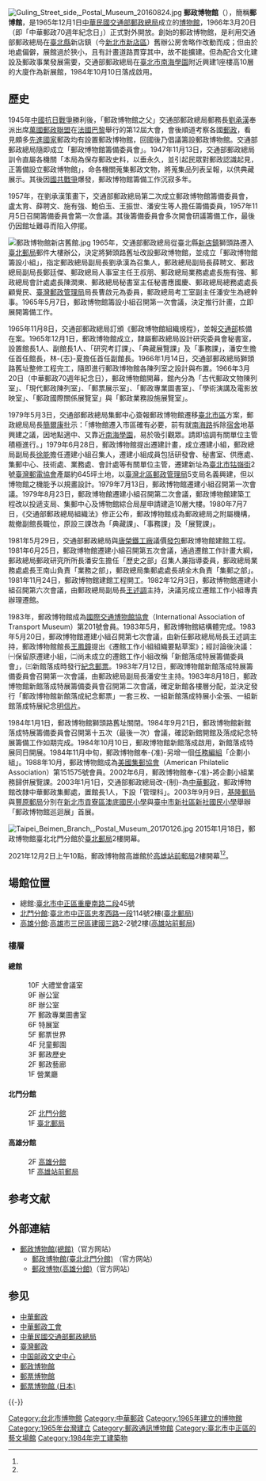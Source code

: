{{Infobox Museum
 |name = 郵政博物館<br/><small>Postal Museum</small>
 |image = Postal Museum view from footbridge 20090801.jpg
 |imagesize = 
 |caption = 郵政博物館
 |map_type = 
 |map_caption = 
 |latitude = 
 |longitude = 
 |established = 1984年10月10日
 |dissolved = 
 |location = 總館:{{ROC}}[[臺北市|臺北市]][[中正區_(臺北市)|中正區]][[重慶南路_(台北市)|重慶南路二段]]45號<br>[[郵政博物館臺北北門分館|北門分館]]:{{ROC}}[[臺北市|臺北市]][[中正區_(臺北市)|中正區]][[忠孝西路_(臺北市)|忠孝西路一段]]114號2樓([[臺北郵局|臺北郵局]])<br>[[郵政博物館高雄館|高雄分館]]:{{ROC}}[[高雄市|高雄市]][[三民區|三民區]][[建國路|建國三路]]2-2號2樓([[高雄車站|高雄車站]]旁之站前大樓<ref name="#1">[https://www.post.gov.tw/post/internet/Group/index.jsp?ID=150101&news_no=49746&control_type=page&news_cat=4&group_name=post 郵政博物館高雄館12月2日歡喜開幕]，[https://www.post.gov.tw/post/internet/Group/index.jsp?ID=150101&news_no=49794&control_type=page&news_cat=6&group_name=post&news_type=latest_news 郵政博物館高雄館舉辦「繽紛海洋郵票特展」]，[https://www.post.gov.tw/post/internet/Group/index.jsp?ID=150101&news_no=49828&control_type=page&news_cat=6&group_name=post&news_type=latest_news 逛郵博高雄館，享咖啡折價優惠!]，[https://www.post.gov.tw/post/internet/Group/index.jsp?ID=150101&news_no=49803&control_type=page&news_cat=6&group_name=post&news_type=latest_news 郵政博物館「高雄館」歡喜開幕 提供南部民眾認識郵政、推展藝文新景點]，中華郵政官網。</ref><ref name="#2">[https://museum.post.gov.tw/post/Postal_Museum/museum/index.jsp?ID=1525402201649&control_type=page&news_no=49745&news_cat=10102 郵政博物館高雄館12月2日歡喜開幕]， 
[https://museum.post.gov.tw/post/FileCenter/Postal_Museum/museum_docdata_att/att_content/2570E6E1-5BDF-4150-BAA7-504E8A48250D/9A4D3F97-B114-4B38-A2F9-9216D1CC71EE.pdf 郵政博物館高雄館參觀資訊]，[https://museum.post.gov.tw/post/Postal_Museum/museum/index.jsp?ID=1525402201649&control_type=page&news_no=49757&news_cat=10102 郵政博物館高雄館舉辦「繽紛海洋郵票特展」]，[https://museum.post.gov.tw/post/Postal_Museum/museum/index.jsp?ID=1525402201649&control_type=page&news_no=49770&news_cat=10102 逛郵博高雄館，享咖啡折價優惠!]，郵政博物館官網。</ref>)
 |type = [[中華郵政|中華郵政]]博物館
 |visitors = 
 |director = 
 |curator = 
 |publictransit =總館:[[臺北捷運#路線|北捷系統]][[淡水信義線#車站|紅線]]、[[松山新店線#車站|綠線]]、[[萬大-中和-樹林線#車站|萬大樹林線（興建中）]][[中正紀念堂站|中正紀念堂（南門）站]]<br>[[郵政博物館臺北北門分館|北門分館]]:[[臺北捷運#路線|北捷系統]][[松山新店線#車站|綠線]][[北門站_(台北市)|北門（大稻埕南）站]]<br>[[郵政博物館高雄館|高雄分館]]:[[高雄車站_(公車)#|高雄公車站（已廢止）]]、[[台灣鐵路#營運路線|臺鐵]][[縱貫線_(鐵路)#路線一覽|縱貫線]][[縱貫線_(南段)#營運中車站|南段]]、[[屏東線#營運中車站|屏東線]]、[[高雄臨港線#第一臨港線（已廢止）|第一臨港線（已廢止）]]、[[高雄捷運#路線|高捷系統]][[高雄捷運紅線#車站|紅線]][[高雄車站|高雄車站]]
 |website = http://museum.post.gov.tw
}}
 
[[File:Guling_Street_side,_Postal_Museum_20160824.jpg|thumb]]
'''郵政博物館'''（{{lang-en|Postal Museum}}），簡稱'''郵博館'''，是1965年12月1日[[中華民國交通部郵政總局|中華民國交通部郵政總局]]成立的[[博物館|博物館]]，1966年3月20日（即「中華郵政70週年紀念日」）正式對外開放。創始的郵政博物館，是利用交通部郵政總局在[[臺北縣|臺北縣]]新店鎮（今[[新北市|新北市]][[新店區|新店區]]）舊辦公房舍略作改動而成；但由於地處偏僻，展館過於狹小，且有計畫道路貫穿其中，故不能擴建。但為配合文化建設及郵政事業發展需要，交通部郵政總局在[[臺北市|臺北市]][[南海學園|南海學園]]附近興建1座樓高10層的大廈作為新展館，1984年10月10日落成啟用。

==歷史==
1945年[[中國抗日戰爭|中國抗日戰爭]]勝利後，「郵政博物館之父」交通部郵政總局郵務長[[劉承漢|劉承漢]]奉派出席[[萬國郵政聯盟|萬國郵政聯盟]]在[[法國|法國]][[巴黎|巴黎]]舉行的第12屆大會，會後順道考察各國[[郵政|郵政]]，看見頗多[[先進國家|先進國家]]郵政均有設置郵政博物館，回國後乃倡議籌設郵政博物館。交通部郵政總局隨即成立「郵政博物館籌備委員會」。1947年11月13日，交通部郵政總局訓令直屬各機關「本局為保存郵政史料，以垂永久，並引起民眾對郵政認識起見，正籌備設立郵政博物館」，命各機關蒐集郵政文物，將蒐集品列表呈報，以供典藏展示。其後因[[國共戰爭|國共戰爭]]爆發，郵政博物館籌備工作沉寂多年。

1957年，在劉承漢策畫下，交通部郵政總局第二次成立郵政博物館籌備委員會，盧太育、薛聘文、施有強、鮑伯玉、王振世、潘安生等人擔任籌備委員，1957年11月5日召開籌備委員會第一次會議。其後籌備委員會多次開會研議籌備工作，最後仍因館址難尋而陷入停擺。

[[File:郵政博物館新店舊館.jpg|thumb]]
1965年，交通部郵政總局從臺北縣[[新店區|新店鎮]]獅頭路遷入[[臺北郵局|臺北郵局]]郵件大樓辦公，決定將獅頭路舊址改設郵政博物館，並成立「郵政博物館籌設小組」，指定郵政總局副局長劉承漢為召集人，郵政總局副局長薛聘文、郵政總局副局長鄭廷傑、郵政總局人事室主任王叔朋、郵政總局業務處處長施有強、郵政總局會計處處長陳潤東、郵政總局秘書室主任秘書應國慶、郵政總局總務處處長顧覺民、[[臺灣郵政管理局|臺灣郵政管理局]]局長曹啟元為委員，郵政總局考工室副主任潘安生為總幹事。1965年5月7日，郵政博物館籌設小組召開第一次會議，決定推行計畫，立即展開籌備工作。

1965年11月8日，交通部郵政總局訂頒《郵政博物館組織規程》，並報[[中華民國交通部|交通部]]核備在案。1965年12月1日，郵政博物館成立，隸屬郵政總局設計研究委員會秘書室，設置館長1人、副館長1人、「研究考訂課」、「典藏展覽課」及「事務課」，潘安生擔任首任館長，林-{志}-夏擔任首任副館長。1966年1月14日，交通部郵政總局獅頭路舊址整修工程完工，隨即進行郵政博物館各陳列室之設計與布置。1966年3月20日（中華郵政70週年紀念日），郵政博物館開幕，館內分為「古代郵政文物陳列室」、「現代郵政陳列室」、「郵票展示室」、「郵政專業圖書室」、「學術演講及電影放映室」、「郵政國際關係展覽室」與「郵政業務設施展覽室」。

1979年5月3日，交通部郵政總局集郵中心簽報郵政博物館遷移[[臺北市|臺北市區]]方案，郵政總局局長[[簡爾康|簡爾康]]批示：「博物館遷入市區確有必要，前有就[[南海路|南海路]]拆除[[宿舍|宿舍]]地基興建之議，因地點適中、又靠近[[南海學園|南海學園]]，易於吸引觀眾。請即協調有關單位主管積極進行。」1979年6月28日，郵政博物館提出遷建計畫，成立遷建小組，郵政總局副局長[[徐能|徐能]]擔任遷建小組召集人，遷建小組成員包括研發會、秘書室、供應處、集郵中心、技術處、業務處、會計處等有關單位主管，遷建新址為[[臺北市|臺北市]][[牯嶺街|牯嶺街]]2號[[臺灣郵電協會|臺灣郵電協會]]產屬約645坪土地，以[[臺灣北區郵政管理局|臺灣北區郵政管理局]]5支局名義興建，但以博物館之機能予以規畫設計。1979年7月13日，郵政博物館遷建小組召開第一次會議。1979年8月23日，郵政博物館遷建小組召開第二次會議，郵政博物館建築工程改以投遞支局、集郵中心及博物館綜合局屋申請建造10層大樓。1980年7月7日，《交通部郵政總局組織法》修正公布，郵政博物館成為郵政總局之附屬機構，裁撤副館長職位，原設三課改為「典藏課」、「事務課」及「展覽課」。

1981年5月29日，交通部郵政總局與[[唐榮鐵工廠|唐榮鐵工廠]]議價[[發包|發包]]郵政博物館建館工程。1981年6月25日，郵政博物館遷建小組召開第五次會議，通過遷館工作計畫大綱，郵政總局郵政研究所所長潘安生擔任「歷史之部」召集人兼指導委員，郵政總局業務處處長王南山負責「業務之部」，郵政總局集郵處處長胡全木負責「集郵之部」。1981年11月24日，郵政博物館建館工程開工。1982年12月3日，郵政博物館遷建小組召開第六次會議，由郵政總局副局長[[王述調|王述調]]主持，決議另成立遷館工作小組專責辦理遷館。

1983年，郵政博物館成為[[國際交通博物館協會|國際交通博物館協會]]（International Association of Transport Museum）第201號會員。1983年5月，郵政博物館結構體完成。1983年5月20日，郵政博物館遷建小組召開第七次會議，由新任郵政總局局長王述調主持，郵政博物館館長[[王鳳鐘|王鳳鐘]]提出《遷館工作小組組織要點草案》；經討論後決議：㈠保留原遷建小組，㈡尚未成立的遷館工作小組改稱「新館落成特展籌備委員會」，㈢新館落成時發行[[紀念郵票|紀念郵票]]。1983年7月12日，郵政博物館新館落成特展籌備委員會召開第一次會議，由郵政總局副局長潘安生主持。1983年8月18日，郵政博物館新館落成特展籌備委員會召開第二次會議，確定新館各樓層分配，並決定發行「郵政博物館新館落成紀念郵票」一套三枚、一組新館落成特展小全張、一組新館落成特展紀念[[明信片|明信片]]。

1984年1月1日，郵政博物館獅頭路舊址關閉。1984年9月21日，郵政博物館新館落成特展籌備委員會召開第十五次（最後一次）會議，確認新館開館及落成紀念特展籌備工作如期完成。1984年10月10日，郵政博物館新館落成啟用，新館落成特展同日開展。1984年11月中旬，郵政博物館奉-{准}-另增一個[[任務編組|任務編組]]「企劃小組」。1988年10月，郵政博物館成為[[美國集郵協會|美國集郵協會]]（American Philatelic Association）第151575號會員。2002年6月，郵政博物館奉-{准}-將企劃小組業務歸併展覽課。2003年1月1日，交通部郵政總局改-{制}-為[[中華郵政|中華郵政]]，郵政博物館改隸中華郵政集郵處，置館長1人，下設「管理科」。2003年9月9日，[[基隆郵局|基隆郵局]]與[[豐原郵局|豐原郵局]]分別在[[新北市貢寮區澳底國民小學|新北市貢寮區澳底國民小學]]與[[臺中市新社區新社國民小學|臺中市新社區新社國民小學]]舉辦「郵政博物館巡迴展」首展。

[[File:Taipei_Beimen_Branch,_Postal_Museum_20170126.jpg|thumb]]
2015年1月18日，郵政博物館臺北北門分館於[[臺北郵局|臺北郵局]]2樓開幕。

2021年12月2日上午10點，郵政博物館高雄館於[[高雄站前郵局|高雄站前郵局]]2樓開幕<ref name="#1"/><ref name="#2"/>。

== 場館位置 ==
*總館:{{ROC}}[[臺北市|臺北市]][[中正區_(臺北市)|中正區]][[重慶南路_(台北市)|重慶南路二段]]45號
*[[郵政博物館臺北北門分館|北門分館]]:{{ROC}}[[臺北市|臺北市]][[中正區_(臺北市)|中正區]][[忠孝西路_(臺北市)|忠孝西路一段]]114號2樓([[臺北郵局|臺北郵局]])
*[[郵政博物館高雄館|高雄分館]]:{{ROC}}[[高雄市|高雄市]][[三民區|三民區]][[建國路_(高雄市)|建國三路]]2-2號2樓([[高雄站前郵局|高雄站前郵局]])
=== 樓層 ===
==== 總館 ====
:10F 大禮堂會議室
:9F  辦公室
:8F  辦公室
:7F  郵政專業圖書室
:6F  特展室
:5F  郵票世界
:4F  兒童郵園
:3F  郵政歷史
:2F  郵政藝廊
:1F  營業廳

==== 北門分館 ====
:2F  [[郵政博物館臺北北門分館|北門分館]] 
:1F  [[臺北郵局|臺北郵局]]

==== 高雄分館 ====
:2F  [[郵政博物館高雄館|高雄分館]]
:1F  [[高雄站前郵局|高雄站前郵局]]

== 参考文献 ==
{{Reflist}}

== 外部連結 ==
{{Commons category|Postal Museum (Taiwan)}}
* [http://museum.post.gov.tw 郵政博物館(總館)]（官方网站）
** [http://museum.post.gov.tw/post/Postal_Museum/museum/north/default.jsp 郵政博物館(臺北北門分館)] {{Wayback|url=http://museum.post.gov.tw/post/Postal_Museum/museum/north/default.jsp |date=20181027061736 }}（官方网站）
** [https://museum.post.gov.tw/post/Postal_Museum/museum/Kaohsiung/default.jsp 郵政博物(高雄分館)]（官方网站）

== 参见 ==
{{Portal|中华民国|台北|建筑}}
* [[中華郵政|中華郵政]]
* [[中華郵政工會|中華郵政工會]]
* [[中華民國交通部郵政總局|中華民國交通部郵政總局]]
* [[臺灣郵政|臺灣郵政]]
* [[中国邮政文史中心|中国邮政文史中心]]
* [[郵政博物館|郵政博物館]]
* [[郵票博物館|郵票博物館]]
* [[郵票博物館_(日本)|郵票博物館 (日本)]]


{{-}}
{{大中華地區郵政}}
{{台灣博物館}}

[[Category:台北市博物館|Category:台北市博物館]]
[[Category:中華郵政|Category:中華郵政]]
[[Category:1965年建立的博物館|Category:1965年建立的博物館]]
[[Category:1965年台灣建立|Category:1965年台灣建立]]
[[Category:郵政通訊博物館|Category:郵政通訊博物館]]
[[Category:臺北市中正區的藝文場館|Category:臺北市中正區的藝文場館]]
[[Category:1984年完工建築物|Category:1984年完工建築物]]